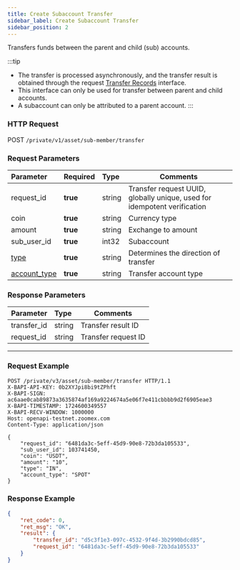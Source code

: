 ```yaml
---
title: Create Subaccount Transfer
sidebar_label: Create Subaccount Transfer
sidebar_position: 2
---
```


Transfers funds between the parent and child (sub) accounts.

:::tip
- The transfer is processed asynchronously, and the transfer result is obtained through the request [Transfer Records](../asset/transfer-list) interface.
- This interface can only be used for transfer between parent and child accounts.
- A subaccount can only be attributed to a parent account.
:::

### HTTP Request
POST `/private/v1/asset/sub-member/transfer`

### Request Parameters
| Parameter | Required | Type | Comments|
|:----- |:-------|:-----|------ |
|request_id |**true** |string |Transfer request UUID, globally unique, used for idempotent verification |
|coin |**true** |string |Currency type |
|amount |**true** |string |Exchange to amount |
|sub_user_id |**true** |int32 |Subaccount |
|[type](../asset/enum#transfertype-type) |**true** |string |Determines the direction of transfer |
|[account_type](../asset/enum#accounttype-account_type) |**true** |string |Transfer account type |

### Response Parameters
| Parameter | Type | Comments|
|:----- |:-----|----- |
|transfer_id |string|Transfer result ID |
|request_id  |string|Transfer request ID |

---

### Request Example

``` shell
POST /private/v3/asset/sub-member/transfer HTTP/1.1
X-BAPI-API-KEY: 0b2XYJpi8bi9tZPhft
X-BAPI-SIGN: ac6aae0cab89873a3635874af169a9224674a5e06f7e411cbbbb9d2f6905eae3
X-BAPI-TIMESTAMP: 1724600349557
X-BAPI-RECV-WINDOW: 1000000
Host: openapi-testnet.zoomex.com
Content-Type: application/json

{
    "request_id": "6481da3c-5eff-45d9-90e8-72b3da105533",
    "sub_user_id": 103741450,
    "coin": "USDT",
    "amount": "10",
    "type": "IN",
    "account_type": "SPOT"
}
```

### Response Example

```json
{
    "ret_code": 0,
    "ret_msg": "OK",
    "result": {
        "transfer_id": "d5c3f1e3-097c-4532-9f4d-3b2990bdcd85",
        "request_id": "6481da3c-5eff-45d9-90e8-72b3da105533"
    }
}
```
